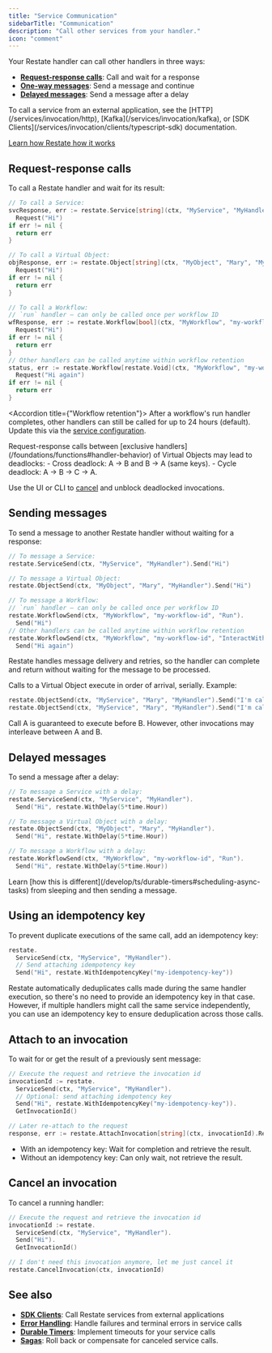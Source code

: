 ```yaml
---
title: "Service Communication"
sidebarTitle: "Communication"
description: "Call other services from your handler."
icon: "comment"
---
```


Your Restate handler can call other handlers in three ways:

- **[Request-response calls](#request-response-calls)**: Call and wait for a response
- **[One-way messages](#sending-messages)**: Send a message and continue
- **[Delayed messages](#delayed-messages)**: Send a message after a delay

<Info>
To call a service from an external application, see the [HTTP](/services/invocation/http), [Kafka](/services/invocation/kafka), or [SDK Clients](/services/invocation/clients/typescript-sdk) documentation.
</Info>

<Info>[Learn how Restate how it works](/foundations/key-concepts#resilient-communication)</Info>


## Request-response calls

To call a Restate handler and wait for its result:

```go {"CODE_LOAD::go/develop/servicecommunication.go#request_response"} 
// To call a Service:
svcResponse, err := restate.Service[string](ctx, "MyService", "MyHandler").
  Request("Hi")
if err != nil {
  return err
}

// To call a Virtual Object:
objResponse, err := restate.Object[string](ctx, "MyObject", "Mary", "MyHandler").
  Request("Hi")
if err != nil {
  return err
}

// To call a Workflow:
// `run` handler — can only be called once per workflow ID
wfResponse, err := restate.Workflow[bool](ctx, "MyWorkflow", "my-workflow-id", "Run").
  Request("Hi")
if err != nil {
  return err
}
// Other handlers can be called anytime within workflow retention
status, err := restate.Workflow[restate.Void](ctx, "MyWorkflow", "my-workflow-id", "GetStatus").
  Request("Hi again")
if err != nil {
  return err
}
```

<Accordion title={"Workflow retention"}>
After a workflow's run handler completes, other handlers can still be called for up to 24 hours (default).
Update this via the [service configuration](/services/configuration).
</Accordion>

<Info>
Request-response calls between [exclusive handlers](/foundations/functions#handler-behavior) of Virtual Objects may lead to deadlocks:
- Cross deadlock: A → B and B → A (same keys).
- Cycle deadlock: A → B → C → A.

Use the UI or CLI to [cancel](/services/invocation/http#cancelling-invocations) and unblock deadlocked invocations.
</Info>

## Sending messages

To send a message to another Restate handler without waiting for a response:

```go {"CODE_LOAD::go/develop/servicecommunication.go#one_way"} 
// To message a Service:
restate.ServiceSend(ctx, "MyService", "MyHandler").Send("Hi")

// To message a Virtual Object:
restate.ObjectSend(ctx, "MyObject", "Mary", "MyHandler").Send("Hi")

// To message a Workflow:
// `run` handler — can only be called once per workflow ID
restate.WorkflowSend(ctx, "MyWorkflow", "my-workflow-id", "Run").
  Send("Hi")
// Other handlers can be called anytime within workflow retention
restate.WorkflowSend(ctx, "MyWorkflow", "my-workflow-id", "InteractWithWorkflow").
  Send("Hi again")
```
Restate handles message delivery and retries, so the handler can complete and return without waiting for the message to be processed.

<Info>
Calls to a Virtual Object execute in order of arrival, serially.
Example:

```go {"CODE_LOAD::go/develop/servicecommunication.go#ordering"} 
restate.ObjectSend(ctx, "MyService", "Mary", "MyHandler").Send("I'm call A")
restate.ObjectSend(ctx, "MyService", "Mary", "MyHandler").Send("I'm call B")
```

Call A is guaranteed to execute before B. However, other invocations may interleave between A and B.
</Info>

## Delayed messages

To send a message after a delay:

```go {"CODE_LOAD::go/develop/servicecommunication.go#delayed"} 
// To message a Service with a delay:
restate.ServiceSend(ctx, "MyService", "MyHandler").
  Send("Hi", restate.WithDelay(5*time.Hour))

// To message a Virtual Object with a delay:
restate.ObjectSend(ctx, "MyObject", "Mary", "MyHandler").
  Send("Hi", restate.WithDelay(5*time.Hour))

// To message a Workflow with a delay:
restate.WorkflowSend(ctx, "MyWorkflow", "my-workflow-id", "Run").
  Send("Hi", restate.WithDelay(5*time.Hour))
```

<Info>
Learn [how this is different](/develop/ts/durable-timers#scheduling-async-tasks) from sleeping and then sending a message.
</Info>

## Using an idempotency key

To prevent duplicate executions of the same call, add an idempotency key:

```go {"CODE_LOAD::go/develop/servicecommunication.go#idempotency_key"} 
restate.
  ServiceSend(ctx, "MyService", "MyHandler").
  // Send attaching idempotency key
  Send("Hi", restate.WithIdempotencyKey("my-idempotency-key"))
```

Restate automatically deduplicates calls made during the same handler execution, so there's no need to provide an idempotency key in that case.
However, if multiple handlers might call the same service independently, you can use an idempotency key to ensure deduplication across those calls.

## Attach to an invocation

To wait for or get the result of a previously sent message:

```go {"CODE_LOAD::go/develop/servicecommunication.go#attach"} 
// Execute the request and retrieve the invocation id
invocationId := restate.
  ServiceSend(ctx, "MyService", "MyHandler").
  // Optional: send attaching idempotency key
  Send("Hi", restate.WithIdempotencyKey("my-idempotency-key")).
  GetInvocationId()

// Later re-attach to the request
response, err := restate.AttachInvocation[string](ctx, invocationId).Response()
```

- With an idempotency key: Wait for completion and retrieve the result.
- Without an idempotency key: Can only wait, not retrieve the result.


## Cancel an invocation

To cancel a running handler:

```go {"CODE_LOAD::go/develop/servicecommunication.go#cancel"} 
// Execute the request and retrieve the invocation id
invocationId := restate.
  ServiceSend(ctx, "MyService", "MyHandler").
  Send("Hi").
  GetInvocationId()

// I don't need this invocation anymore, let me just cancel it
restate.CancelInvocation(ctx, invocationId)
```


## See also

- **[SDK Clients](/develop/go/service-communication)**: Call Restate services from external applications
- **[Error Handling](/develop/go/error-handling)**: Handle failures and terminal errors in service calls
- **[Durable Timers](/develop/go/durable-timers)**: Implement timeouts for your service calls
- **[Sagas](/guides/sagas)**: Roll back or compensate for canceled service calls.
